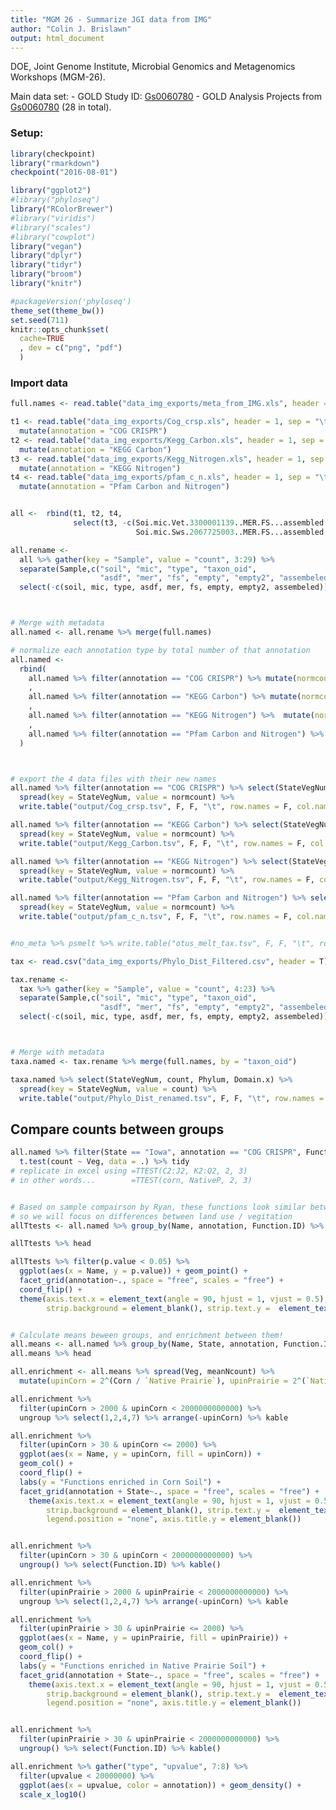 ```yaml
---
title: "MGM 26 - Summarize JGI data from IMG"
author: "Colin J. Brislawn"
output: html_document
---
```


DOE, Joint Genome Institute, Microbial Genomics and Metagenomics Workshops (MGM-26).

Main data set:
 - GOLD Study ID: [Gs0060780](https://gold.jgi.doe.gov/study?id=Gs0060780)
 - GOLD Analysis Projects from [Gs0060780](https://gold.jgi.doe.gov/analysis_projects?Study.GOLD%20Study%20ID=Gs0060780) (28 in total).


### Setup:
```r
library(checkpoint)
library("rmarkdown")
checkpoint("2016-08-01")

library("ggplot2")
#library("phyloseq")
library("RColorBrewer")
#library("viridis")
#library("scales")
#library("cowplot")
library("vegan")
library("dplyr")
library("tidyr")
library("broom")
library("knitr")

#packageVersion('phyloseq')
theme_set(theme_bw())
set.seed(711)
knitr::opts_chunk$set(
  cache=TRUE
  , dev = c("png", "pdf")
  )

```


### Import data


```r
full.names <- read.table("data_img_exports/meta_from_IMG.xls", header = 1, sep = "\t")

t1 <- read.table("data_img_exports/Cog_crsp.xls", header = 1, sep = "\t") %>%
  mutate(annotation = "COG CRISPR")
t2 <- read.table("data_img_exports/Kegg_Carbon.xls", header = 1, sep = "\t") %>%
  mutate(annotation = "KEGG Carbon")
t3 <- read.table("data_img_exports/Kegg_Nitrogen.xls", header = 1, sep = "\t") %>%
  mutate(annotation = "KEGG Nitrogen")
t4 <- read.table("data_img_exports/pfam_c_n.xls", header = 1, sep = "\t") %>%
  mutate(annotation = "Pfam Carbon and Nitrogen")


all <-  rbind(t1, t2, t4,
              select(t3, -c(Soi.mic.Vet.3300001139..MER.FS...assembled.,
                            Soi.mic.Sws.2067725003..MER.FS...assembled.)))

all.rename <-
  all %>% gather(key = "Sample", value = "count", 3:29) %>%
  separate(Sample,c("soil", "mic", "type", "taxon_oid",
                    "asdf", "mer", "fs", "empty", "empty2", "assembeled"), "\\.", extra = "drop") %>%
  select(-c(soil, mic, type, asdf, mer, fs, empty, empty2, assembeled))



# Merge with metadata
all.named <- all.rename %>% merge(full.names)

# normalize each annotation type by total number of that annotation
all.named <- 
  rbind(
    all.named %>% filter(annotation == "COG CRISPR") %>% mutate(normcount = count/COG.Count.....assembled)
    ,
    all.named %>% filter(annotation == "KEGG Carbon") %>% mutate(normcount = count/KEGG.Count.....assembled)
    ,
    all.named %>% filter(annotation == "KEGG Nitrogen") %>%  mutate(normcount = count/KEGG.Count.....assembled)
    ,
    all.named %>% filter(annotation == "Pfam Carbon and Nitrogen") %>%  mutate(normcount = count/Pfam.Count.....assembled)
  )



# export the 4 data files with their new names
all.named %>% filter(annotation == "COG CRISPR") %>% select(StateVegNum, normcount, Function.ID, Name) %>%
  spread(key = StateVegNum, value = normcount) %>%
  write.table("output/Cog_crsp.tsv", F, F, "\t", row.names = F, col.names = T)

all.named %>% filter(annotation == "KEGG Carbon") %>% select(StateVegNum, normcount, Function.ID, Name) %>%
  spread(key = StateVegNum, value = normcount) %>%
  write.table("output/Kegg_Carbon.tsv", F, F, "\t", row.names = F, col.names = T)

all.named %>% filter(annotation == "KEGG Nitrogen") %>% select(StateVegNum, normcount, Function.ID, Name) %>%
  spread(key = StateVegNum, value = normcount) %>%
  write.table("output/Kegg_Nitrogen.tsv", F, F, "\t", row.names = F, col.names = T)

all.named %>% filter(annotation == "Pfam Carbon and Nitrogen") %>% select(StateVegNum, normcount, Function.ID, Name) %>%
  spread(key = StateVegNum, value = normcount) %>%
  write.table("output/pfam_c_n.tsv", F, F, "\t", row.names = F, col.names = T)


#no_meta %>% psmelt %>% write.table("otus_melt_tax.tsv", F, F, "\t", row.names = F, col.names = T)

```


```r
tax <- read.csv("data_img_exports/Phylo_Dist_Filtered.csv", header = T)

tax.rename <-
  tax %>% gather(key = "Sample", value = "count", 4:23) %>%
  separate(Sample,c("soil", "mic", "type", "taxon_oid",
                    "asdf", "mer", "fs", "empty", "empty2", "assembeled"), "\\.", extra = "drop") %>%
  select(-c(soil, mic, type, asdf, mer, fs, empty, empty2, assembeled))



# Merge with metadata
taxa.named <- tax.rename %>% merge(full.names, by = "taxon_oid")

taxa.named %>% select(StateVegNum, count, Phylum, Domain.x) %>%
  spread(key = StateVegNum, value = count) %>%
  write.table("output/Phylo_Dist_renamed.tsv", F, F, "\t", row.names = F, col.names = T)


```


## Compare counts between groups

```r

all.named %>% filter(State == "Iowa", annotation == "COG CRISPR", Function.ID == "COG1203") %>%
  t.test(count ~ Veg, data = .) %>% tidy
# replicate in excel using =TTEST(C2:J2, K2:Q2, 2, 3) 
# in other words...        =TTEST(corn, NativeP, 2, 3)


# Based on sample compairson by Ryan, these functions look similar between States
# so we will focus on differences between land use / vegitation
allTtests <- all.named %>% group_by(Name, annotation, Function.ID) %>% do(tidy(t.test(normcount ~ Veg, data = .)))

allTtests %>% head

allTtests %>% filter(p.value < 0.05) %>%
  ggplot(aes(x = Name, y = p.value)) + geom_point() +
  facet_grid(annotation~., space = "free", scales = "free") +
  coord_flip() +
  theme(axis.text.x = element_text(angle = 90, hjust = 1, vjust = 0.5), 
        strip.background = element_blank(), strip.text.y =  element_text(angle = 0))


# Calculate means beween groups, and enrichment between them!
all.means <- all.named %>% group_by(Name, State, annotation, Function.ID, Veg) %>% summarise(meanNcount = mean(normcount, na.rm = T))
all.means %>% head

all.enrichment <- all.means %>% spread(Veg, meanNcount) %>%
  mutate(upinCorn = 2^(Corn / `Native Prairie`), upinPrairie = 2^(`Native Prairie` / Corn))

```


```r
  
all.enrichment %>%
  filter(upinCorn > 2000 & upinCorn < 2000000000000) %>%
  ungroup %>% select(1,2,4,7) %>% arrange(-upinCorn) %>% kable

all.enrichment %>%
  filter(upinCorn > 30 & upinCorn <= 2000) %>% 
  ggplot(aes(x = Name, y = upinCorn, fill = upinCorn)) +
  geom_col() +
  coord_flip() +
  labs(y = "Functions enriched in Corn Soil") +
  facet_grid(annotation + State~., space = "free", scales = "free") +
    theme(axis.text.x = element_text(angle = 90, hjust = 1, vjust = 0.5), 
        strip.background = element_blank(), strip.text.y =  element_text(angle = 0),
        legend.position = "none", axis.title.y = element_blank())


all.enrichment %>%
  filter(upinCorn > 30 & upinCorn < 2000000000000) %>%
  ungroup() %>% select(Function.ID) %>% kable()

```



```r
  
all.enrichment %>%
  filter(upinPrairie > 2000 & upinPrairie < 2000000000000) %>%
  ungroup %>% select(1,2,4,7) %>% arrange(-upinCorn) %>% kable

all.enrichment %>%
  filter(upinPrairie > 30 & upinPrairie <= 2000) %>% 
  ggplot(aes(x = Name, y = upinPrairie, fill = upinPrairie)) +
  geom_col() +
  coord_flip() +
  labs(y = "Functions enriched in Native Prairie Soil") +
  facet_grid(annotation + State~., space = "free", scales = "free") +
    theme(axis.text.x = element_text(angle = 90, hjust = 1, vjust = 0.5), 
        strip.background = element_blank(), strip.text.y =  element_text(angle = 0),
        legend.position = "none", axis.title.y = element_blank())


all.enrichment %>%
  filter(upinPrairie > 30 & upinPrairie < 2000000000000) %>%
  ungroup() %>% select(Function.ID) %>% kable()

```


```r
all.enrichment %>% gather("type", "upvalue", 7:8) %>%
  filter(upvalue < 20000000) %>%
  ggplot(aes(x = upvalue, color = annotation)) + geom_density() +
  scale_x_log10()

```
